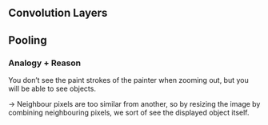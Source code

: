 ## Convolution Layers

## Pooling


::: {.callout-tip}
### Analogy + Reason

You don't see the paint strokes of the painter when zooming out, but you will be able to see objects.

$\rightarrow$ Neighbour pixels are too similar from another, so by resizing the image by combining neighbouring pixels, we sort of see the displayed object itself.
:::
